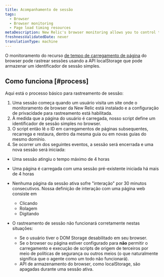 ```yaml
---
title: Acompanhamento de sessão
tags:
  - Browser
  - Browser monitoring
  - Page load timing resources
metaDescription: New Relic's browser monitoring allows you to control tracking of user session IDs on your website.
freshnessValidatedDate: never
translationType: machine
---
```


O monitoramento do recurso [de tempo de carregamento de página](/docs/browser/new-relic-browser/page-load-timing-resources/page-load-timing-process) do browser pode rastrear sessões usando a API localStorage que pode armazenar um identificador de sessão simples.

## Como funciona [#process]

Aqui está o processo básico para rastreamento de sessão:

1. Uma sessão começa quando um usuário visita um site onde o monitoramento de browser da New Relic está instalado e a configuração de privacidade para rastreamento está habilitada.
2. À medida que a página do usuário é carregada, nosso script <InlinePopover type="browser" />define um identificador de sessão simples no browser.
3. O script então lê o ID em carregamentos de páginas subsequentes, recarrega e restaura, dentro da mesma guia ou em novas guias do mesmo domínio.
4. Se ocorrer um dos seguintes eventos, a sessão será encerrada e uma nova sessão será iniciada:

* Uma sessão atingiu o tempo máximo de 4 horas

* Uma página é carregada com uma sessão pré-existente iniciada há mais de 4 horas

* Nenhuma página da sessão ativa sofre &quot;interação&quot; por 30 minutos consecutivos. Nossa definição de interação com uma página web consiste em

  * Clicando
  * Rolagem
  * Digitando

* O rastreamento de sessão não funcionará corretamente nestas situações:

  * Se o usuário tiver o DOM Storage desabilitado em seu browser.
  * Se o browser ou página estiver configurado para **não** permitir o carregamento e execução de scripts de origem de terceiros por meio de políticas de segurança ou outros meios (o que naturalmente significa que o agente como um todo não funcionará).
  * API de armazenamento do browser, como localStorage, são apagadas durante uma sessão ativa.